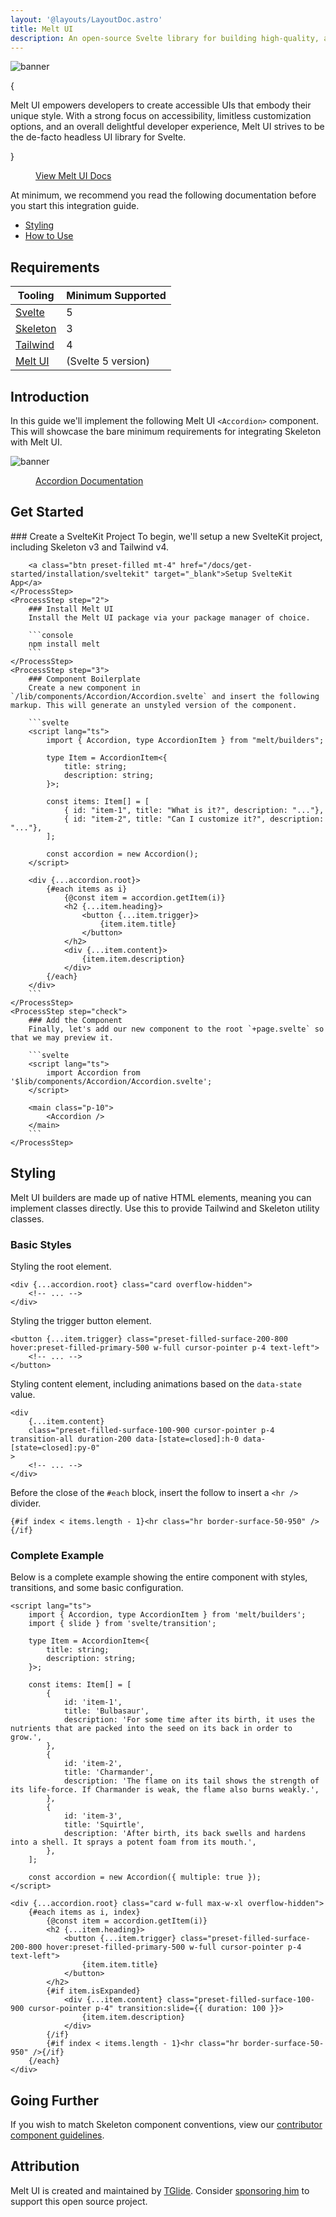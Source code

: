 ```yaml
---
layout: '@layouts/LayoutDoc.astro'
title: Melt UI
description: An open-source Svelte library for building high-quality, accessible design systems and web apps.
---
```





<Image src={ImgBanner} alt="banner" class="rounded-container shadow-xl" />

{

<p class="text-xl">
	Melt UI empowers developers to create accessible UIs that embody their unique style. With a strong focus on accessibility, limitless
	customization options, and an overall delightful developer experience, Melt UI strives to be the de-facto headless UI library for Svelte.
</p>

}

<figure class="linker bg-noise !bg-[#d59f6a]">
	<a class="btn preset-filled" href="https://next.melt-ui.com/" target="_blank">
		View Melt UI Docs
	</a>
</figure>

At minimum, we recommend you read the following documentation before you start this integration guide.

- [Styling](https://next.melt-ui.com/guides/styling)
- [How to Use](https://next.melt-ui.com/guides/how-to-use)

## Requirements

| Tooling                              | Minimum Supported  |
| ------------------------------------ | ------------------ |
| [Svelte](https://svelte.dev/)        | 5                  |
| [Skeleton](https://skeleton.dev)     | 3                  |
| [Tailwind](https://tailwindcss.com/) | 4                  |
| [Melt UI](https://next.melt-ui.com/) | (Svelte 5 version) |

## Introduction

In this guide we'll implement the following Melt UI `<Accordion>` component. This will showcase the bare minimum requirements for integrating Skeleton with Melt UI.

<Image src={ImgComponent} alt="banner" class="rounded-container shadow-xl" />

<figure class="linker bg-noise !bg-[#d59f6a]">
	<a class="btn preset-filled" href="https://next.melt-ui.com/components/accordion/" target="_blank">
		Accordion Documentation
	</a>
</figure>

## Get Started

<Process>
    <ProcessStep step="1">
        ### Create a SvelteKit Project
		To begin, we'll setup a new SvelteKit project, including Skeleton v3 and Tailwind v4.

    	<a class="btn preset-filled mt-4" href="/docs/get-started/installation/sveltekit" target="_blank">Setup SvelteKit App</a>
    </ProcessStep>
    <ProcessStep step="2">
        ### Install Melt UI
    	Install the Melt UI package via your package manager of choice.

    	```console
    	npm install melt
    	```
    </ProcessStep>
    <ProcessStep step="3">
        ### Component Boilerplate
    	Create a new component in `/lib/components/Accordion/Accordion.svelte` and insert the following markup. This will generate an unstyled version of the component.

    	```svelte
    	<script lang="ts">
    		import { Accordion, type AccordionItem } from "melt/builders";

    		type Item = AccordionItem<{
    			title: string;
    			description: string;
    		}>;

    		const items: Item[] = [
    			{ id: "item-1", title: "What is it?", description: "..."},
    			{ id: "item-2", title: "Can I customize it?", description: "..."},
    		];

    		const accordion = new Accordion();
    	</script>

    	<div {...accordion.root}>
    		{#each items as i}
    			{@const item = accordion.getItem(i)}
    			<h2 {...item.heading}>
    				<button {...item.trigger}>
    					{item.item.title}
    				</button>
    			</h2>
    			<div {...item.content}>
    				{item.item.description}
    			</div>
    		{/each}
    	</div>
        ```
    </ProcessStep>
    <ProcessStep step="check">
        ### Add the Component
    	Finally, let's add our new component to the root `+page.svelte` so that we may preview it.

    	```svelte
    	<script lang="ts">
    		import Accordion from '$lib/components/Accordion/Accordion.svelte';
    	</script>

    	<main class="p-10">
    		<Accordion />
    	</main>
    	```
    </ProcessStep>

</Process>

## Styling

Melt UI builders are made up of native HTML elements, meaning you can implement classes directly. Use this to provide Tailwind and Skeleton utility classes.

### Basic Styles

Styling the root element.

```svelte
<div {...accordion.root} class="card overflow-hidden">
	<!-- ... -->
</div>
```

Styling the trigger button element.

```svelte
<button {...item.trigger} class="preset-filled-surface-200-800 hover:preset-filled-primary-500 w-full cursor-pointer p-4 text-left">
	<!-- ... -->
</button>
```

Styling content element, including animations based on the `data-state` value.

```svelte
<div
	{...item.content}
	class="preset-filled-surface-100-900 cursor-pointer p-4 transition-all duration-200 data-[state=closed]:h-0 data-[state=closed]:py-0"
>
	<!-- ... -->
</div>
```

Before the close of the `#each` block, insert the follow to insert a `<hr />` divider.

```svelte
{#if index < items.length - 1}<hr class="hr border-surface-50-950" />{/if}
```

### Complete Example

Below is a complete example showing the entire component with styles, transitions, and some basic configuration.

```svelte
<script lang="ts">
	import { Accordion, type AccordionItem } from 'melt/builders';
	import { slide } from 'svelte/transition';

	type Item = AccordionItem<{
		title: string;
		description: string;
	}>;

	const items: Item[] = [
		{
			id: 'item-1',
			title: 'Bulbasaur',
			description: 'For some time after its birth, it uses the nutrients that are packed into the seed on its back in order to grow.',
		},
		{
			id: 'item-2',
			title: 'Charmander',
			description: 'The flame on its tail shows the strength of its life-force. If Charmander is weak, the flame also burns weakly.',
		},
		{
			id: 'item-3',
			title: 'Squirtle',
			description: 'After birth, its back swells and hardens into a shell. It sprays a potent foam from its mouth.',
		},
	];

	const accordion = new Accordion({ multiple: true });
</script>

<div {...accordion.root} class="card w-full max-w-xl overflow-hidden">
	{#each items as i, index}
		{@const item = accordion.getItem(i)}
		<h2 {...item.heading}>
			<button {...item.trigger} class="preset-filled-surface-200-800 hover:preset-filled-primary-500 w-full cursor-pointer p-4 text-left">
				{item.item.title}
			</button>
		</h2>
		{#if item.isExpanded}
			<div {...item.content} class="preset-filled-surface-100-900 cursor-pointer p-4" transition:slide={{ duration: 100 }}>
				{item.item.description}
			</div>
		{/if}
		{#if index < items.length - 1}<hr class="hr border-surface-50-950" />{/if}
	{/each}
</div>
```

## Going Further

If you wish to match Skeleton component conventions, view our [contributor component guidelines](/docs/resources/contribute/components).

## Attribution

Melt UI is created and maintained by [TGlide](https://github.com/TGlide). Consider [sponsoring him](https://github.com/sponsors/TGlide) to support this open source project.
